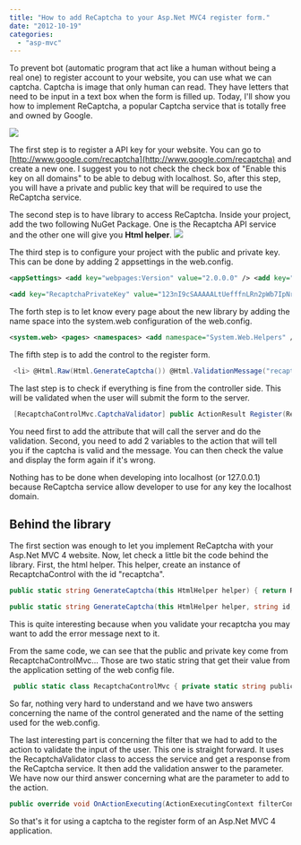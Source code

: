 ```yaml
---
title: "How to add ReCaptcha to your Asp.Net MVC4 register form."
date: "2012-10-19"
categories: 
  - "asp-mvc"
---
```


To prevent bot (automatic program that act like a human without being a real one) to register account to your website, you can use what we can captcha. Captcha is image that only human can read. They have letters that need to be input in a text box when the form is filled up. Today, I'll show you how to implement ReCaptcha, a popular Captcha service that is totally free and owned by Google.

![](images/recaptchaMVCScreen-331x400.png)

The first step is to register a API key for your website. You can go to [http://www.google.com/recaptcha](http://www.google.com/recaptcha) and create a new one. I suggest you to not check the check box of "Enable this key on all domains" to be able to debug with localhost. So, after this step, you will have a private and public key that will be required to use the ReCaptcha service.

The second step is to have library to access ReCaptcha. Inside your project, add the two following NuGet Package. One is the Recaptcha API service and the other one will give you **Html helper**. ![](images/recaptchaMVC1-400x131.png)

The third step is to configure your project with the public and private key. This can be done by adding 2 appsettings in the web.config.

```xml
<appSettings> <add key="webpages:Version" value="2.0.0.0" /> <add key="webpages:Enabled" value="false" /> <add key="PreserveLoginUrl" value="true" /> <add key="ClientValidationEnabled" value="true" /> <add key="UnobtrusiveJavaScriptEnabled" value="true" />

<add key="RecaptchaPrivateKey" value="123nI9cSAAAAALtUefffnLRn2pWb7IpNrtOGQjzz" /> <add key="RecaptchaPublicKey" value="123nI9cSAAAAAOH3eee3t1ZaZ6rRUwHQK4KMimfu" /> </appSettings> 
```


The forth step is to let know every page about the new library by adding the name space into the system.web configuration of the web.config.

```xml
<system.web> <pages> <namespaces> <add namespace="System.Web.Helpers" /> <add namespace="System.Web.Mvc" /> <add namespace="System.Web.Mvc.Ajax" /> <add namespace="System.Web.Mvc.Html" /> <add namespace="System.Web.Optimization" /> <add namespace="System.Web.Routing" /> <add namespace="System.Web.WebPages" /> <add namespace="Recaptcha" /> </namespaces> </pages> 
```


The fifth step is to add the control to the register form.


```csharp
 <li> @Html.Raw(Html.GenerateCaptcha()) @Html.ValidationMessage("recaptcha") </li> 
```

The last step is to check if everything is fine from the controller side. This will be validated when the user will submit the form to the server.


```csharp
 [RecaptchaControlMvc.CaptchaValidator] public ActionResult Register(RegisterModel model, bool captchaValid, string captchaErrorMessage) { if (ModelState.IsValid) { if (!captchaValid) { ModelState.AddModelError("recaptcha", captchaErrorMessage); return View(model); } //... 
``` 
You need first to add the attribute that will call the server and do the validation. Second, you need to add 2 variables to the action that will tell you if the captcha is valid and the message. You can then check the value and display the form again if it's wrong.

Nothing has to be done when developing into localhost (or 127.0.0.1) because ReCaptcha service allow developer to use for any key the localhost domain.

## Behind the library

The first section was enough to let you implement ReCaptcha with your Asp.Net MVC 4 website. Now, let check a little bit the code behind the library. First, the html helper. This helper, create an instance of RecaptchaControl with the id "recaptcha".

```csharp
public static string GenerateCaptcha(this HtmlHelper helper) { return RecaptchaControlMvc.GenerateCaptcha(helper, "recaptcha", "default"); }

public static string GenerateCaptcha(this HtmlHelper helper, string id, string theme) { if (string.IsNullOrEmpty(RecaptchaControlMvc.publicKey) || string.IsNullOrEmpty(RecaptchaControlMvc.privateKey)) throw new ApplicationException("reCAPTCHA needs to be configured with a public & private key."); RecaptchaControl recaptchaControl1 = new RecaptchaControl(); recaptchaControl1.ID = id; recaptchaControl1.Theme = theme; recaptchaControl1.PublicKey = RecaptchaControlMvc.publicKey; recaptchaControl1.PrivateKey = RecaptchaControlMvc.privateKey; RecaptchaControl recaptchaControl2 = recaptchaControl1; HtmlTextWriter writer = new HtmlTextWriter((TextWriter) new StringWriter()); recaptchaControl2.RenderControl(writer); return writer.InnerWriter.ToString(); } 
```

This is quite interesting because when you validate your recaptcha you may want to add the error message next to it.

From the same code, we can see that the public and private key come from RecaptchaControlMvc... Those are two static string that get their value from the application setting of the web config file. 
```csharp
 public static class RecaptchaControlMvc { private static string publicKey = ConfigurationManager.AppSettings["RecaptchaPublicKey"]; private static string privateKey = ConfigurationManager.AppSettings["RecaptchaPrivateKey"]; 
```

So far, nothing very hard to understand and we have two answers concerning the name of the control generated and the name of the setting used for the web.config.

The last interesting part is concerning the filter that we had to add to the action to validate the input of the user. This one is straight forward. It uses the RecaptchaValidator class to access the service and get a response from the ReCaptcha service. It then add the validation answer to the parameter. We have now our third answer concerning what are the parameter to add to the action.

```csharp
public override void OnActionExecuting(ActionExecutingContext filterContext) { RecaptchaValidator recaptchaValidator = new RecaptchaValidator(); recaptchaValidator.PrivateKey = RecaptchaControlMvc.PrivateKey; recaptchaValidator.RemoteIP = filterContext.HttpContext.Request.UserHostAddress; recaptchaValidator.Challenge = filterContext.HttpContext.Request.Form["recaptcha\_challenge\_field"]; recaptchaValidator.Response = filterContext.HttpContext.Request.Form["recaptcha\_response\_field"]; this.recaptchaResponse = !string.IsNullOrEmpty(recaptchaValidator.Challenge) ? (!string.IsNullOrEmpty(recaptchaValidator.Response) ? recaptchaValidator.Validate() : RecaptchaResponse.InvalidResponse) : RecaptchaResponse.InvalidChallenge; filterContext.ActionParameters["captchaValid"] = (object) (bool) (this.recaptchaResponse.IsValid ? 1 : 0); filterContext.ActionParameters["captchaErrorMessage"] = (object) this.recaptchaResponse.ErrorMessage; base.OnActionExecuting(filterContext); } 
```

So that's it for using a captcha to the register form of an Asp.Net MVC 4 application.

